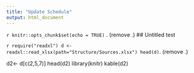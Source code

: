 ```yaml
---
title: "Update Schedule"
output: html_document
---
```


```r
knitr::opts_chunk$set(echo = TRUE)
``` . (remove .)
## Untitled test

```r
require("readxl")
d <- readxl::read_xlsx(path="Structure/Sources.xlsx")
head(d)
```. (remove .)

d2<- d[c(2,5,7)]
head(d2)
library(knitr)
kable(d2)